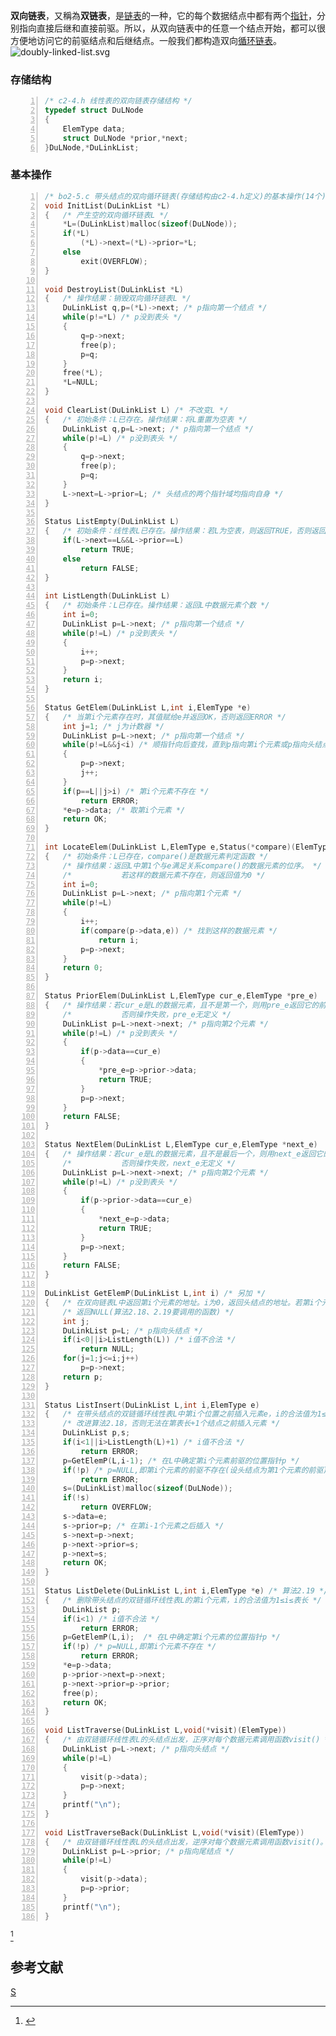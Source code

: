 {{NoteTA
|G1=IT
|1=zh-hans:链表; zh-hant:鏈接串列;
|2=zh-hans:循环; zh-hant:循環;
}}
'''双向链表'''，又稱為'''双链表'''，是[[链表|链表]]的一种，它的每个数据结点中都有两个[[指標_(電腦科學)|指针]]，分别指向直接后继和直接前驱。所以，从双向链表中的任意一个结点开始，都可以很方便地访问它的前驱结点和后继结点。一般我们都构造双向[[循环链表|循环链表]]。
[[File:doubly-linked-list.svg|frame]]

===存储结构===
<syntaxhighlight lang="c" line="1">
/* c2-4.h 线性表的双向链表存储结构 */
typedef struct DuLNode
{
	ElemType data;
	struct DuLNode *prior,*next;
}DuLNode,*DuLinkList;
</syntaxhighlight>

===基本操作===
<syntaxhighlight lang="c" line="1">
/* bo2-5.c 带头结点的双向循环链表(存储结构由c2-4.h定义)的基本操作(14个),包括算法2.18,2.19 */
void InitList(DuLinkList *L)
{	/* 产生空的双向循环链表L */
	*L=(DuLinkList)malloc(sizeof(DuLNode));
	if(*L)
		(*L)->next=(*L)->prior=*L;
	else
		exit(OVERFLOW);
}

void DestroyList(DuLinkList *L)
{	/* 操作结果：销毁双向循环链表L */
	DuLinkList q,p=(*L)->next; /* p指向第一个结点 */
	while(p!=*L) /* p没到表头 */
	{
		q=p->next;
		free(p);
		p=q;
	}
	free(*L);
	*L=NULL;
}

void ClearList(DuLinkList L) /* 不改变L */
{	/* 初始条件：L已存在。操作结果：将L重置为空表 */
	DuLinkList q,p=L->next; /* p指向第一个结点 */
	while(p!=L) /* p没到表头 */
	{
		q=p->next;
		free(p);
		p=q;
	}
	L->next=L->prior=L; /* 头结点的两个指针域均指向自身 */
}

Status ListEmpty(DuLinkList L)
{	/* 初始条件：线性表L已存在。操作结果：若L为空表，则返回TRUE，否则返回FALSE */
	if(L->next==L&&L->prior==L)
		return TRUE;
	else
		return FALSE;
}

int ListLength(DuLinkList L)
{	/* 初始条件：L已存在。操作结果：返回L中数据元素个数 */
	int i=0;
	DuLinkList p=L->next; /* p指向第一个结点 */
	while(p!=L) /* p没到表头 */
	{
		i++;
		p=p->next;
	}
	return i;
}

Status GetElem(DuLinkList L,int i,ElemType *e)
{	/* 当第i个元素存在时，其值赋给e并返回OK，否则返回ERROR */
	int j=1; /* j为计数器 */
	DuLinkList p=L->next; /* p指向第一个结点 */
	while(p!=L&&j<i) /* 顺指针向后查找，直到p指向第i个元素或p指向头结点 */
	{
		p=p->next;
		j++;
	}
	if(p==L||j>i) /* 第i个元素不存在 */
		return ERROR;
	*e=p->data; /* 取第i个元素 */
	return OK;
}

int LocateElem(DuLinkList L,ElemType e,Status(*compare)(ElemType,ElemType))
{	/* 初始条件：L已存在，compare()是数据元素判定函数 */
	/* 操作结果：返回L中第1个与e满足关系compare()的数据元素的位序。 */
	/*           若这样的数据元素不存在，则返回值为0 */
	int i=0;
	DuLinkList p=L->next; /* p指向第1个元素 */
	while(p!=L)
	{
		i++;
		if(compare(p->data,e)) /* 找到这样的数据元素 */
			return i;
		p=p->next;
	}
	return 0;
}

Status PriorElem(DuLinkList L,ElemType cur_e,ElemType *pre_e)
{	/* 操作结果：若cur_e是L的数据元素，且不是第一个，则用pre_e返回它的前驱， */
	/*           否则操作失败，pre_e无定义 */
	DuLinkList p=L->next->next; /* p指向第2个元素 */
	while(p!=L) /* p没到表头 */
	{
		if(p->data==cur_e)
		{
			*pre_e=p->prior->data;
			return TRUE;
		}
		p=p->next;
	}
	return FALSE;
}

Status NextElem(DuLinkList L,ElemType cur_e,ElemType *next_e)
{	/* 操作结果：若cur_e是L的数据元素，且不是最后一个，则用next_e返回它的后继， */
	/*           否则操作失败，next_e无定义 */
	DuLinkList p=L->next->next; /* p指向第2个元素 */
	while(p!=L) /* p没到表头 */
	{
		if(p->prior->data==cur_e)
		{
			*next_e=p->data;
			return TRUE;
		}
		p=p->next;
	}
	return FALSE;
}

DuLinkList GetElemP(DuLinkList L,int i) /* 另加 */
{	/* 在双向链表L中返回第i个元素的地址。i为0，返回头结点的地址。若第i个元素不存在，*/
	/* 返回NULL(算法2.18、2.19要调用的函数) */
	int j;
	DuLinkList p=L; /* p指向头结点 */
	if(i<0||i>ListLength(L)) /* i值不合法 */
		return NULL;
	for(j=1;j<=i;j++)
		p=p->next;
	return p;
}

Status ListInsert(DuLinkList L,int i,ElemType e)
{	/* 在带头结点的双链循环线性表L中第i个位置之前插入元素e，i的合法值为1≤i≤表长+1 */
	/* 改进算法2.18，否则无法在第表长+1个结点之前插入元素 */
	DuLinkList p,s;
	if(i<1||i>ListLength(L)+1) /* i值不合法 */
		return ERROR;
	p=GetElemP(L,i-1); /* 在L中确定第i个元素前驱的位置指针p */
	if(!p) /* p=NULL,即第i个元素的前驱不存在(设头结点为第1个元素的前驱) */
		return ERROR;
	s=(DuLinkList)malloc(sizeof(DuLNode));
	if(!s)
		return OVERFLOW;
	s->data=e;
	s->prior=p; /* 在第i-1个元素之后插入 */
	s->next=p->next;
	p->next->prior=s;
	p->next=s;
	return OK;
}

Status ListDelete(DuLinkList L,int i,ElemType *e) /* 算法2.19 */
{	/* 删除带头结点的双链循环线性表L的第i个元素，i的合法值为1≤i≤表长 */
	DuLinkList p;
	if(i<1) /* i值不合法 */
		return ERROR;
	p=GetElemP(L,i);  /* 在L中确定第i个元素的位置指针p */
	if(!p) /* p=NULL,即第i个元素不存在 */
		return ERROR;
	*e=p->data;
	p->prior->next=p->next;
	p->next->prior=p->prior;
	free(p);
	return OK;
}

void ListTraverse(DuLinkList L,void(*visit)(ElemType))
{	/* 由双链循环线性表L的头结点出发，正序对每个数据元素调用函数visit() */
	DuLinkList p=L->next; /* p指向头结点 */
	while(p!=L)
	{
		visit(p->data);
		p=p->next;
	}
	printf("\n");
}

void ListTraverseBack(DuLinkList L,void(*visit)(ElemType))
{	/* 由双链循环线性表L的头结点出发，逆序对每个数据元素调用函数visit()。另加 */
	DuLinkList p=L->prior; /* p指向尾结点 */
	while(p!=L)
	{
		visit(p->data);
		p=p->prior;
	}
	printf("\n");
}
</syntaxhighlight>
<ref> {{Cite book | author = 高一凡 | editor =  | title = 《数据结构》算法实现及解析 | location = 西安 | publisher = 西安电子科技大学出版社 | date =   | edition = 2004年10月第2版 | pages =  | ISBN = 9787560611761 | accessdate =  | url =  | language = zh | quote = }} </ref>

== 参考文献 ==
{{reflist}}

[[Category:数据结构|S]]